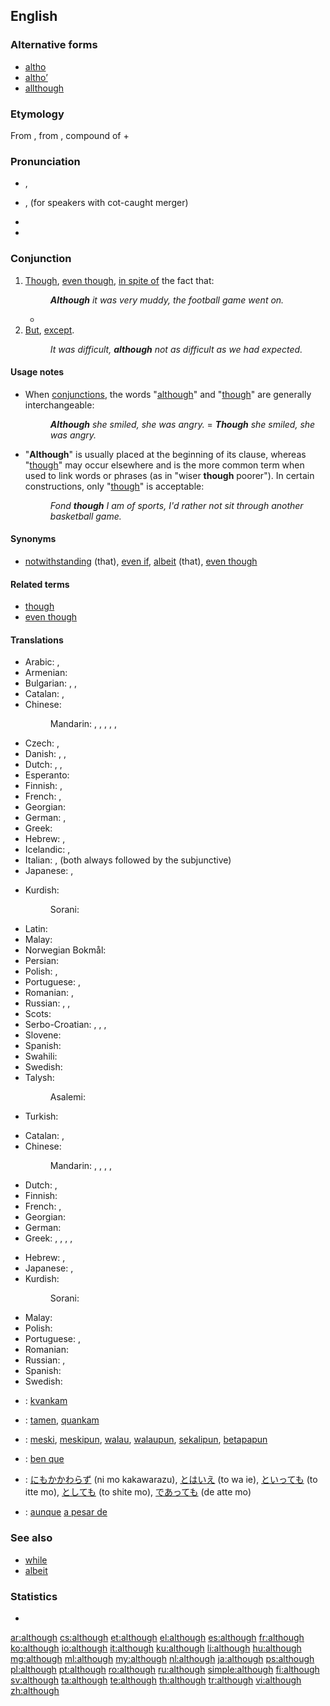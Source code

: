 ==English==

===Alternative forms===
* [[altho]] {{qualifier|informal}}
* [[altho’]]
* [[allthough]] {{qualifier|obsolete}}

===Etymology===
From {{etyl|enm|en}}, from {{etyl|ang|en}} {{term|althagh||lang=enm}}, compound of {{term|eall||lang=ang|all (emphatic)}} + {{term|þeah||lang=ang|though}}

===Pronunciation===
* {{a|UK}} {{IPA|/ɔːlˈðəʊ/}}, {{X-SAMPA|/O:l"D@U/}}
* {{a|US}} {{IPA|/ɔlˈðoʊ/}}, {{IPA|/ɑlˈðoʊ/}} (for speakers with cot-caught merger) {{X-SAMPA|/Ol"DoU/}}
* {{audio|en-us-although.ogg|Audio (US)}}
* {{rhymes|əʊ}}

===Conjunction===
{{en-con}}

# [[though|Though]], [[even though]], [[in spite of]] the fact that: {{non-gloss definition|introducing a clause that expresses a concession.}}
#: '''''Although''' it was very muddy, the football game went on.''
#* {{quote-news
|year=2011
|date=September 29
|author=Jon Smith
|title=Tottenham  3 - 1  Shamrock Rovers
|work=BBC Sport
|url=http://news.bbc.co.uk/sport2/hi/football/15014632.stm
|page=
|passage=With the north London derby to come at the weekend, Spurs boss Harry Redknapp opted to rest many of his key players, '''although''' he brought back Aaron Lennon after a month out through injury.}}
# [[but|But]], [[except]].
#: ''It was difficult, '''although''' not as difficult as we had expected.''

====Usage notes====
* When [[conjunction]]s, the words "[[although]]" and "[[though]]" are generally interchangeable:
*: '''''Although''' she smiled, she was angry.'' = '''''Though''' she smiled, she was angry.''
* "'''Although'''" is usually placed at the beginning of its clause, whereas "[[though]]" may occur elsewhere and is the more common term when used to link words or phrases (as in "wiser '''though''' poorer"). In certain constructions, only "[[though]]" is acceptable:
*: ''Fond '''though''' I am of sports, I'd rather not sit through another basketball game.''

====Synonyms====
* {{sense|in spite of}} [[notwithstanding]] (that), [[even if]], [[albeit]] (that), [[even though]]

====Related terms====
* [[though]]
* [[even though]]

====Translations====
{{trans-top|in spite of the fact that}}
* Arabic: {{t-|ar|رغم أن|tr=raghm 'anna}} <!-- please the 2nd part -->, {{t-|ar|مع أن|tr=ma3a 'anna}}
* Armenian: {{t-|hy|չնայած|tr=čnayaç}}
* Bulgarian: {{t-|bg|макар че}}, {{t-|bg|въпреки че}}, {{t-|bg|при все че}}
* Catalan: {{t-|ca|tot i que}}, {{t-|ca|malgrat que}}
* Chinese:
*: Mandarin: {{t-|cmn|雖然|sc=Hani}}, {{t-|cmn|虽然|tr=suīrán|sc=Hani}}, {{t|cmn|儘管|sc=Hani}}, {{t|cmn|尽管|tr=jǐnguǎn|sc=Hani}}, {{qualifier|colloquial}} {{t-|cmn|雖說|sc=Hani}}, {{t-|cmn|虽说|tr=suīshuō|sc=Hani}}
* Czech: {{t+|cs|ač}}, {{t+|cs|ačkoliv}}
* Danish: {{t-|da|selvom}}, {{t-|da|selv om}}, {{t-|da|skønt}}
* Dutch: {{t+|nl|hoewel}}, {{t+|nl|alhoewel}}, {{t+|nl|ofschoon}}
* Esperanto: {{t-|eo|kvankam}}
* Finnish: {{t+|fi|vaikka}}, {{t-|fi|joskin}}
* French: {{t+|fr|bien que}}, {{t+|fr|quoique}}
* Georgian: {{t-|ka|მიუხედავად იმისა, რომ|sc=Geor}}
* German: {{t+|de|obwohl}}, {{t+|de|obschon}} {{qualifier|poetical}}
* Greek: {{t+|el|αν και|tr=an kai}}
* Hebrew: {{t-|he|למרות ש־|tr=lamrót she-}}, {{t-|he|אף על פי ש־|tr=af al pi she-}}
* Icelandic: {{t+|is|þó að}}, {{t+|is|enda þótt}}
* Italian: {{t+|it|sebbene}}, {{t+|it|benché}} (both always followed by the subjunctive)
* Japanese: {{t-|ja|のに|alt=...のに|tr=...noni}}, {{t-|ja|だけれども|alt=...だけれども|tr=...da keredomo}}
{{trans-mid}}
* Kurdish:
*: Sorani: {{t-|ku|ئه‌گه‌رچی|tr=egerçi|sc=ku-Arab}}
* Latin: {{t+|la|quamquam}}
* Malay: {{t-|ms|walau}}
* Norwegian Bokmål: {{t+|nb|selv om}}
* Persian: {{t+|fa|اگرچه|tr=agarče|sc=fa-Arab}}
* Polish: {{t+|pl|chociaż}}, {{t-|pl|mimo że}}
* Portuguese: {{t+|pt|embora}}, {{t+|pt|conquanto}}
* Romanian: {{t-|ro|deși}}, {{t-|ro|cu toate că}}
* Russian: {{t+|ru|хотя|tr=xotjá}}, {{t-|ru|несмотря на то, что|tr=nesmotrjá na tó, što}}, {{t+|ru|хоть и|tr=xot' i}}
* Scots: {{tø|sco|awtho}}
* Serbo-Croatian: {{t-|sh|iako}}, {{t-|sh|premda}}, {{t-|sh|mada}}, {{t-|sh|makar}}
* Slovene: {{t+|sl|čeprav}}
* Spanish: {{t+|es|aunque}}
* Swahili: {{t-|sw|ingawa}}
* Swedish: {{t+|sv|fastän}}
* Talysh:
*: Asalemi: {{tø|tly|اگمچه|tr=agamcə|sc=fa-Arab}}
* Turkish: {{t+|tr|rağmen}}
{{trans-bottom}}

{{trans-top|but}}
* Catalan: {{t-|ca|tot i que}}, {{t-|ca|malgrat que}}
* Chinese:
*: Mandarin: {{t-|cmn|但是|tr=dànshì|sc=Hani}}, {{t-|cmn|可是|tr=kěshì|sc=Hani}}, {{t-|cmn|不過|sc=Hani}}, {{t-|cmn|不过|tr=bùguò|sc=Hani}}, {{t-|cmn|然而|tr=rán'ér|sc=Hani}}
* Dutch: {{t+|nl|hoewel}}, {{t+|nl|maar}}
* Finnish: {{t+|fi|paitsi}}
* French: {{t+|fr|bien que}}, {{t+|fr|quoique}}
* Georgian: {{t-|ka|თუმცა|sc=Geor}}
* German: {{t+|de|trotzdem}}
* Greek: {{t+|el|παρά|tr=pará}}, {{t+|el|ωστόσο|tr=ostóso}}, {{t-|el|παρ' όλ' αυτά|tr=par' ól' autá}}, {{t+|el|μολαταύτα|tr=molataúta}}, {{t+|el|εντούτοις|tr=entoútois}}
{{trans-mid}}
* Hebrew: {{t+|he|אבל|tr=avál}}, {{t-|he|אלא|tr=éla}}
* Japanese: {{t+|ja|しかし|tr=shikashi}}, {{qualifier|colloquial}}{{t-|ja|でも|tr=demo}}
* Kurdish:
*: Sorani: {{t+|ku|به‌ڵام|tr=belam|sc=ku-Arab}}
* Malay: {{t-|ms|tetapi}}
* Polish: {{t-|pl|jednakże}}
* Portuguese: {{t+|pt|embora}}, {{t+|pt|conquanto}}
* Romanian: {{t-|ro|insa}}
* Russian: {{t+|ru|однако|tr=odnáko}}, {{t+|ru|хотя|tr=χotjá}}
* Spanish: {{t+|es|aunque}}
* Swedish: {{t+|sv|men}}
{{trans-bottom}}

{{checktrans-top}}
* {{ttbc|eo}}: [[kvankam]]
* {{ttbc|io}}: [[tamen]], [[quankam]]
* {{ttbc|id}}: [[meski]], [[meskipun]], [[walau]], [[walaupun]], [[sekalipun]], [[betapapun]]
* {{ttbc|ia}}: [[ben que]]
* {{ttbc|ja}}: [[にもかかわらず]] (ni mo kakawarazu), [[とはいえ]] (to wa ie), [[といっても]] (to itte mo), [[としても]] (to shite mo), [[であっても]] (de atte mo)
* {{ttbc|es}}: [[aunque]] [[a pesar de]]
{{trans-bottom}}

===See also===
* [[while]]
* [[albeit]]

===Statistics===
* {{rank|bed|living|view|532|although|knowledge|hath|table}}

[[ar:although]]
[[cs:although]]
[[et:although]]
[[el:although]]
[[es:although]]
[[fr:although]]
[[ko:although]]
[[io:although]]
[[it:although]]
[[ku:although]]
[[li:although]]
[[hu:although]]
[[mg:although]]
[[ml:although]]
[[my:although]]
[[nl:although]]
[[ja:although]]
[[ps:although]]
[[pl:although]]
[[pt:although]]
[[ro:although]]
[[ru:although]]
[[simple:although]]
[[fi:although]]
[[sv:although]]
[[ta:although]]
[[te:although]]
[[th:although]]
[[tr:although]]
[[vi:although]]
[[zh:although]]